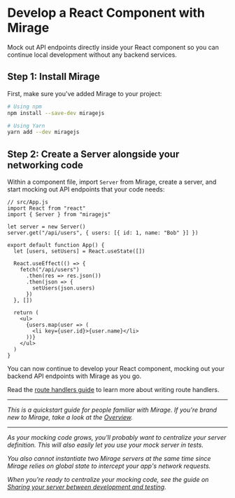 # Develop a React Component with Mirage

Mock out API endpoints directly inside your React component so you can continue local development without any backend services.

## Step 1: Install Mirage

First, make sure you've added Mirage to your project:

```bash
# Using npm
npm install --save-dev miragejs

# Using Yarn
yarn add --dev miragejs
```

## Step 2: Create a Server alongside your networking code

Within a component file, import `Server` from Mirage, create a server, and start mocking out API endpoints that your code needs:

```js{3-6}
// src/App.js
import React from "react"
import { Server } from "miragejs"

let server = new Server()
server.get("/api/users", { users: [{ id: 1, name: "Bob" }] })

export default function App() {
  let [users, setUsers] = React.useState([])

  React.useEffect(() => {
    fetch("/api/users")
      .then(res => res.json())
      .then(json => {
        setUsers(json.users)
      })
  }, [])

  return (
    <ul>
      {users.map(user => (
        <li key={user.id}>{user.name}</li>
      ))}
    </ul>
  )
}
```

You can now continue to develop your React component, mocking out your backend API endpoints with Mirage as you go.

Read the [route handlers guide](/docs/main-concepts/route-handlers/) to learn more about writing route handlers.

---

_This is a quickstart guide for people familiar with Mirage. If you're brand new to Mirage, take a look at the [Overview](/docs/getting-started/overview)._

---

_As your mocking code grows, you'll probably want to centralize your server definition. This will also easily let you use your mock server in tests._

_You also cannot instantiate two Mirage servers at the same time since Mirage relies on global state to intercept your app's network requests._

_When you're ready to centralize your mocking code, see the guide on [Sharing your server between development and testing](/docs/workflow-tips/#sharing-your-server-between-development-and-testing)._
